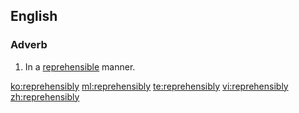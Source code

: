 ==English==

===Adverb===
{{en-adv}}

# In a [[reprehensible]] manner.

[[ko:reprehensibly]]
[[ml:reprehensibly]]
[[te:reprehensibly]]
[[vi:reprehensibly]]
[[zh:reprehensibly]]